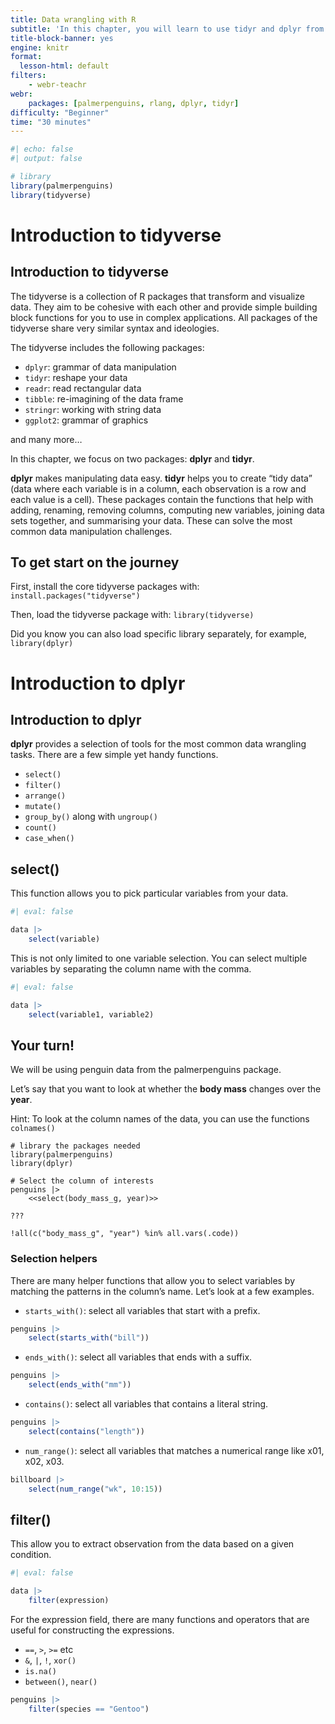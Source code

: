 ```yaml
---
title: Data wrangling with R
subtitle: 'In this chapter, you will learn to use tidyr and dplyr from the tidyverse in R for tidying your data set and data maniplulation.'
title-block-banner: yes
engine: knitr
format:
  lesson-html: default
filters:
    - webr-teachr
webr:
    packages: [palmerpenguins, rlang, dplyr, tidyr]
difficulty: "Beginner"
time: "30 minutes"
---
```


```r
#| echo: false
#| output: false

# library
library(palmerpenguins)
library(tidyverse)
```

# Introduction to tidyverse

## Introduction to tidyverse

The tidyverse is a collection of R packages that transform and visualize data. They aim to be cohesive with each other and provide simple building block functions for you to use in complex applications. All packages of the tidyverse share very similar syntax and ideologies.

The tidyverse includes the following packages:

* `dplyr`: grammar of data manipulation
* `tidyr`: reshape your data
* `readr`: read rectangular data
* `tibble`: re-imagining of the data frame
* `stringr`: working with string data
* `ggplot2`: grammar of graphics

and many more...

In this chapter, we focus on two packages: **dplyr** and **tidyr**.

**dplyr** makes manipulating data easy. **tidyr** helps you to create "tidy data" (data where each variable is in a column, each observation is a row and each value is a cell). These packages contain the functions that help with adding, renaming, removing columns, computing new variables, joining data sets together, and summarising your data. These can solve the most common data manipulation challenges.


::: {.callout-caution}
## To get start on the journey

First, install the core tidyverse packages with: `install.packages("tidyverse")`

Then, load the tidyverse package with: `library(tidyverse)`
:::

::: {.callout-tip}
Did you know you can also load specific library separately, for example, `library(dplyr)`
:::

# Introduction to dplyr

## Introduction to dplyr

**dplyr** provides a selection of tools for the most common data wrangling tasks. There are a few simple yet handy functions.

* `select()`
* `filter()`
* `arrange()`
* `mutate()`
* `group_by()` along with `ungroup()`
* `count()`
* `case_when()`


## select()

This function allows you to pick particular variables from your data.

```r
#| eval: false

data |>
    select(variable)
```

This is not only limited to one variable selection. You can select multiple variables by separating the column name with the comma.

```r
#| eval: false

data |>
    select(variable1, variable2)
```

::: {.callout-caution}
## Your turn!
We will be using penguin data from the palmerpenguins package.

Let's say that you want to look at whether the **body mass** changes over the **year**.

Hint: To look at the column names of the data, you can use the functions `colnames()`
:::

```webr-teachr
# library the packages needed
library(palmerpenguins)
library(dplyr)

# Select the column of interests
penguins |>
    <<select(body_mass_g, year)>>

???

!all(c("body_mass_g", "year") %in% all.vars(.code))
```

### Selection helpers

There are many helper functions that allow you to select variables by matching the patterns in the column's name. Let's look at a few examples.

* `starts_with()`: select all variables that start with a prefix.

```r
penguins |>
    select(starts_with("bill"))
```

* `ends_with()`: select all variables that ends with a suffix.

```r
penguins |>
    select(ends_with("mm"))
```

* `contains()`: select all variables that contains a literal string.

```r
penguins |>
    select(contains("length"))
```

* `num_range()`: select all variables that matches a numerical range like x01, x02, x03.

```r
billboard |> 
    select(num_range("wk", 10:15))
```


## filter()

This allow you to extract observation from the data based on a given condition.

```r
#| eval: false

data |>
    filter(expression)
```

For the expression field, there are many functions and operators that are useful for constructing the expressions.

* `==`, `>`, `>=` etc
* `&`, `|`, `!`, `xor()`
* `is.na()`
* `between()`, `near()`

```r
penguins |>
    filter(species == "Gentoo")
```





